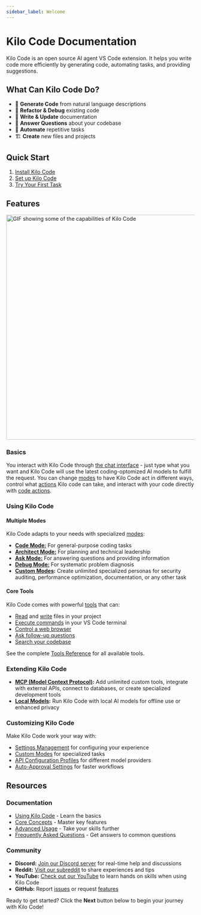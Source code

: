 ```yaml
---
sidebar_label: Welcome
---
```



# Kilo Code Documentation

Kilo Code is an open source AI agent VS Code extension. It helps you write code more efficiently by generating code, automating tasks, and providing suggestions.

## What Can Kilo Code Do?

- 🚀 **Generate Code** from natural language descriptions
- 🔧 **Refactor & Debug** existing code
- 📝 **Write & Update** documentation
- 🤔 **Answer Questions** about your codebase
- 🔄 **Automate** repetitive tasks
- 🏗️ **Create** new files and projects

## Quick Start

1. [Install Kilo Code](/getting-started/installing)
2. [Set up Kilo Code](/getting-started/setting-up)
3. [Try Your First Task](/getting-started/your-first-task)

## Features

<Image src="/docs/img/kilogif.gif" alt="GIF showing some of the capabilities of Kilo Code" width="600" />

### Basics

You interact with Kilo Code through [the chat interface](/basic-usage/the-chat-interface) - just type what you want and Kilo Code will use the latest coding-optomized AI models to fulfill the request. You can change [modes](/basic-usage/using-modes) to have Kilo Code act in different ways, control what [actions](/features/auto-approving-actions) Kilo code can take, and interact with your code directly with [code actions](/features/code-actions).

### Using Kilo Code

#### Multiple Modes
Kilo Code adapts to your needs with specialized [modes](/basic-usage/using-modes):
- [**Code Mode:**](/basic-usage/using-modes#code-mode-default) For general-purpose coding tasks
- [**Architect Mode:**](/basic-usage/using-modes#architect-mode) For planning and technical leadership
- [**Ask Mode:**](/basic-usage/using-modes#ask-mode) For answering questions and providing information
- [**Debug Mode:**](/basic-usage/using-modes#debug-mode) For systematic problem diagnosis
- **[Custom Modes](/features/custom-modes):** Create unlimited specialized personas for security auditing, performance optimization, documentation, or any other task

#### Core Tools
Kilo Code comes with powerful [tools](/features/tools/tool-use-overview) that can:
- [Read](/features/tools/read-file) and [write](/features/tools/write-to-file) files in your project
- [Execute commands](/features/tools/execute-command) in your VS Code terminal
- [Control a web browser](/features/tools/browser-action)
- [Ask follow-up questions](/features/tools/ask-followup-question)
- [Search your codebase](/features/tools/search-files)

See the complete [Tools Reference](/features/tools/tool-use-overview) for all available tools.

### Extending Kilo Code
- **[MCP (Model Context Protocol)](/features/mcp/overview):** Add unlimited custom tools, integrate with external APIs, connect to databases, or create specialized development tools
- **[Local Models](/advanced-usage/local-models):** Run Kilo Code with local AI models for offline use or enhanced privacy

### Customizing Kilo Code
Make Kilo Code work your way with:
- [Settings Management](/features/settings-management) for configuring your experience
- [Custom Modes](/features/custom-modes) for specialized tasks
- [API Configuration Profiles](/features/api-configuration-profiles) for different model providers
- [Auto-Approval Settings](/features/auto-approving-actions) for faster workflows

## Resources

### Documentation
- [Using Kilo Code](/basic-usage/the-chat-interface) - Learn the basics
- [Core Concepts](/features/auto-approving-actions) - Master key features
- [Advanced Usage](/advanced-usage/prompt-engineering) - Take your skills further
- [Frequently Asked Questions](/faq) - Get answers to common questions

### Community
- **Discord:** <a href={DISCORD_URL} target="_blank">Join our Discord server</a> for real-time help and discussions
- **Reddit:** <a href={REDDIT_URL} target="_blank">Visit our subreddit</a> to share experiences and tips
- **YouTube:** <a href={YOUTUBE_URL} target="_blank">Check out our YouTube</a> to learn hands on skills when using Kilo Code
- **GitHub:** Report <a href={GITHUB_ISSUES_MAIN_URL} target="_blank">issues</a> or request <a href={GITHUB_FEATURES_URL} target="_blank">features</a>

Ready to get started? Click the **Next** button below to begin your journey with Kilo Code!
